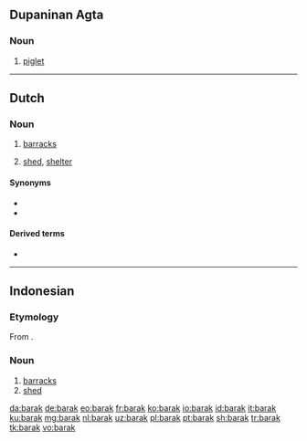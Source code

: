 {{also|Barak|barák|bar-ak}}
==Dupaninan Agta==

===Noun===
{{head|duo|noun}}

# [[piglet]]

----

==Dutch==

===Noun===
{{nl-noun|f|barakken|barakje}}

# [[barracks]]
# {{lb|nl|Belgium}} [[shed]], [[shelter]]

====Synonyms====
{{sense|shed}}
* {{l|nl|schuur}}
* {{l|nl|tuinhuis}}

====Derived terms====
* {{l|nl|praatbarak}}

----

==Indonesian==

===Etymology===
From {{der|id|nl|barak}}.

===Noun===
{{id-noun}}

# [[barracks]]
# [[shed]]

[[da:barak]]
[[de:barak]]
[[eo:barak]]
[[fr:barak]]
[[ko:barak]]
[[io:barak]]
[[id:barak]]
[[it:barak]]
[[ku:barak]]
[[mg:barak]]
[[nl:barak]]
[[uz:barak]]
[[pl:barak]]
[[pt:barak]]
[[sh:barak]]
[[tr:barak]]
[[tk:barak]]
[[vo:barak]]